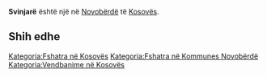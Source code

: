 {{Fshat në 
 | Emri                = Svinjarë
 | EmriAlt                = 
 | NAME_SHORT_FORM=      
 | NAME_GENERIC=      
 | NAME_SORT_NAME_RO=      SVINJARE
 | FULL_NAME_RO = Svinjarë
 | FULL_NAME_ND_RO=Svinjare
 | SORT_NAME_RG=SVINJARE
 | FULL_NAME_RG=Svinjarë
 | FULL_NAME_ND_RG=Svinjare
 | SRP_NAME_SHORT_FORM=      
 | SRP_NAME_GENERIC=      
 | SRP_NAME_SORT_NAME_RO=      
 | SRP_FULL_NAME_RO = 
 | SRP_FULL_NAME_ND_RO=
 | SRP_SORT_NAME_RG=
 | SRP_FULL_NAME_RG=
 | SRP_FULL_NAME_ND_RG=
 | Emri (Rasa dhanore) = 
 | Figura              = 
 | Shteti              = Kosovo
 | Komuna              = Novobërdë
 | Kodi postar         = 
 | Sipërfaqja          = 

 | Popullsia           = 

 | Regj. i popullsisë  = 
 | Dend. e popullsisë  = 
 | Faqja zyrtare       = 
 <!--- Koordinatat ----> 
 | Gjerësia            = 42.851111
 | Gjatësia            = 20.889722
 | Lartësia            = 
}}
'''Svinjarë''' është një [[]] në [[Novobërdë]] të [[Kosovës]].

<!-- == Gjeografia == -->
<!-- == Historia == -->
<!-- == Demografia == -->
== Shih edhe ==
{{Komuna Novobërdë}}
{{Kosovo-Administrata-Cung}}

[[Kategoria:Fshatra në Kosovës]]
[[Kategoria:Fshatra në Kommunes Novobërdë]]
[[Kategoria:Vendbanime në Kosovës]]
